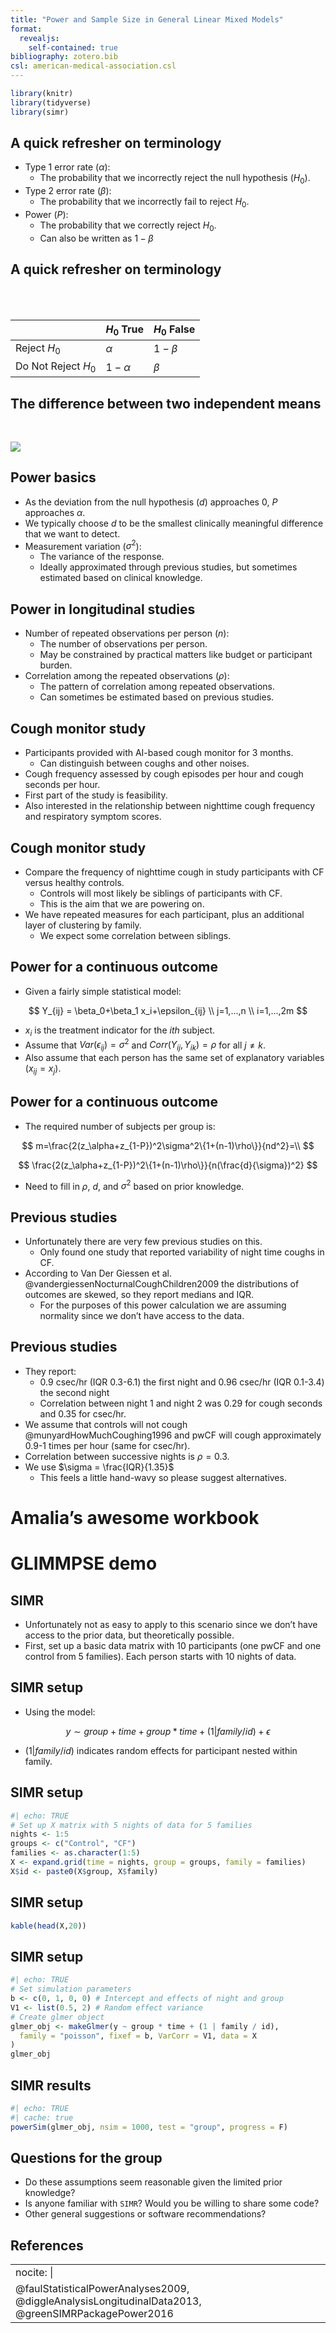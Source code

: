 ```yaml
---
title: "Power and Sample Size in General Linear Mixed Models"
format: 
  revealjs:
    self-contained: true
bibliography: zotero.bib
csl: american-medical-association.csl
---
```


```r
library(knitr)
library(tidyverse)
library(simr)
```

## A quick refresher on terminology

- Type 1 error rate ($\alpha$): 
  - The probability that we incorrectly reject the null hypothesis ($H_0$).
- Type 2 error rate ($\beta$): 
  - The probability that we incorrectly fail to reject $H_0$.
- Power ($P$): 
  - The probability that we correctly reject $H_0$.
  - Can also be written as $1-\beta$

## A quick refresher on terminology

<br>
<br>

|                     | $H_0$ True  |$H_0$ False|
| ------------------- | ----------- |---------- |
| Reject $H_0$        | $\alpha$    | $1-\beta$ |
| Do Not Reject $H_0$ | $1-\alpha$  | $\beta$   |

## The difference between two independent means

<br>

![](t_test_indep_means.jpg) 

## Power basics 

- As the deviation from the null hypothesis ($d$) approaches 0, $P$ approaches $\alpha$.
- We typically choose $d$ to be the smallest clinically meaningful difference that we want to detect.
- Measurement variation ($\sigma^2$): 
  - The variance of the response.
  - Ideally approximated through previous studies, but sometimes estimated based on clinical knowledge.
  
## Power in longitudinal studies 

- Number of repeated observations per person ($n$): 
  - The number of observations per person.
  - May be constrained by practical matters like budget or participant burden.
- Correlation among the repeated observations ($\rho$): 
  - The pattern of correlation among repeated observations.
  - Can sometimes be estimated based on previous studies.
  
## Cough monitor study

- Participants provided with AI-based cough monitor for 3 months.
  - Can distinguish between coughs and other noises.
- Cough frequency assessed by cough episodes per hour and cough seconds per hour.
- First part of the study is feasibility.
- Also interested in the relationship between nighttime cough frequency and respiratory symptom scores.

## Cough monitor study

- Compare the frequency of nighttime cough in study participants with CF versus healthy controls.
  - Controls will most likely be siblings of participants with CF.
  - This is the aim that we are powering on.
- We have repeated measures for each participant, plus an additional layer of clustering by family.
  - We expect some correlation between siblings.

## Power for a continuous outcome {.scrollable}

- Given a fairly simple statistical model: 

$$
Y_{ij} = \beta_0+\beta_1 x_i+\epsilon_{ij} \\
j=1,...,n \\ 
i=1,...,2m
$$

  - $x_i$ is the treatment indicator for the $ith$ subject.
  - Assume that $Var(\epsilon_{ij})=\sigma^2$ and $Corr(Y_{ij},Y_{ik})=\rho$ for all $j\neq k$. 
  - Also assume that each person has the same set of explanatory variables ($x_{ij}=x_{j}$).

## Power for a continuous outcome

- The required number of subjects per group is:

$$
m=\frac{2(z_\alpha+z_{1-P})^2\sigma^2\{1+(n-1)\rho\}}{nd^2}=\\
$$

$$
\frac{2(z_\alpha+z_{1-P})^2\{1+(n-1)\rho\}}{n(\frac{d}{\sigma})^2}
$$

- Need to fill in $\rho$, $d$, and $\sigma^2$ based on prior knowledge.

## Previous studies

- Unfortunately there are very few previous studies on this.
  - Only found one study that reported variability of night time coughs in CF.
- According to Van Der Giessen et al. @vandergiessenNocturnalCoughChildren2009 the distributions of outcomes are skewed, so they report medians and IQR.
  - For the purposes of this power calculation we are assuming normality since we don't have access to the data.
  
## Previous studies {.scrollable}

- They report: 
  - 0.9 csec/hr (IQR 0.3-6.1) the first night and 0.96 csec/hr (IQR 0.1-3.4) the second night
  - Correlation between night 1 and night 2 was 0.29 for cough seconds and 0.35 for csec/hr.
  
- We assume that controls will not cough @munyardHowMuchCoughing1996 and pwCF will cough approximately 0.9-1 times per hour (same for csec/hr).
- Correlation between successive nights is $\rho=0.3$.
- We use $\sigma = \frac{IQR}{1.35}$
  - This feels a little hand-wavy so please suggest alternatives.

# Amalia's awesome workbook

# GLIMMPSE demo

## SIMR

- Unfortunately not as easy to apply to this scenario since we don't have access to the prior data, but theoretically possible.
- First, set up a basic data matrix with 10 participants (one pwCF and one control from 5 families). Each person starts with 10 nights of data.

## SIMR setup

- Using the model: 

$$
y∼group+time+group*time+(1|family/id)+\epsilon
$$

- $(1|family/id)$ indicates random effects for participant nested within family.

## SIMR setup

```r
#| echo: TRUE
# Set up X matrix with 5 nights of data for 5 families
nights <- 1:5
groups <- c("Control", "CF")
families <- as.character(1:5)
X <- expand.grid(time = nights, group = groups, family = families)
X$id <- paste0(X$group, X$family)
```

## SIMR setup {.scrollable}

```r
kable(head(X,20))
```

## SIMR setup {.scrollable}

```r
#| echo: TRUE
# Set simulation parameters
b <- c(0, 1, 0, 0) # Intercept and effects of night and group
V1 <- list(0.5, 2) # Random effect variance
# Create glmer object
glmer_obj <- makeGlmer(y ~ group * time + (1 | family / id),
  family = "poisson", fixef = b, VarCorr = V1, data = X
)
glmer_obj
```

## SIMR results

```r
#| echo: TRUE
#| cache: true
powerSim(glmer_obj, nsim = 1000, test = "group", progress = F)
```

## Questions for the group

- Do these assumptions seem reasonable given the limited prior knowledge?
- Is anyone familiar with `SIMR`? Would you be willing to share some code?
- Other general suggestions or software recommendations?

## References

---
nocite: |
  @faulStatisticalPowerAnalyses2009, @diggleAnalysisLongitudinalData2013, @greenSIMRPackagePower2016
---

